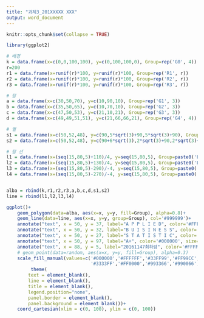 ---
title: "과제3_201XXXXX XXX"
output: word_document
---

```{r setup, include=FALSE}
knitr::opts_chunk$set(collapse = TRUE)
```

```{r}
library(ggplot2)

# 배경
k = data.frame(x=c(0,0,100,100), y=c(0,100,100,0), Group=rep('G0', 4))
r=200
r1 = data.frame(x=runif(r)*100, y=runif(r)*100, Group=rep('R1', r))
r2 = data.frame(x=runif(r)*100, y=runif(r)*100, Group=rep('R2', r))
r3 = data.frame(x=runif(r)*100, y=runif(r)*100, Group=rep('R3', r))

# 탑
a = data.frame(x=c(30,50,70), y=c(10,90,10), Group=rep('G1', 3))
b = data.frame(x=c(35,50,65), y=c(10,70,10), Group=rep('G2', 3))
c = data.frame(x=c(47,50,53), y=c(21,10,21), Group=rep('G3', 3))
d = data.frame(x=c(49,49,51,51), y=c(21,66,66,21), Group=rep('G4', 4))

# 별
s1 = data.frame(x=c(50,52,48), y=c(90,5*sqrt(3)+90,5*sqrt(3)+90), Group=rep('G5', 3))
s2 = data.frame(x=c(50,52,48), y=c(90+6*sqrt(3),2*sqrt(3)+90,2*sqrt(3)+90), Group=rep('G6', 3))

# 탑 선
l1 = data.frame(x=(seq(15,80,5)+110)/4, y=seq(15,80,5), Group=paste0('L',seq(1,14)))
l2 = data.frame(x=(seq(15,80,5)+130)/4, y=seq(15,80,5), Group=paste0('L',seq(1,14)))
l3 = data.frame(x=(seq(15,80,5)-290)/-4, y=seq(15,80,5), Group=paste0('L',seq(17,30)))
l4 = data.frame(x=(seq(15,80,5)-270)/-4, y=seq(15,80,5), Group=paste0('L',seq(17,30)))


alba = rbind(k,r1,r2,r3,a,b,c,d,s1,s2)
line = rbind(l1,l2,l3,l4)

ggplot()+
    geom_polygon(data=alba, aes(x=x, y=y, fill=Group), alpha=0.8)+
    geom_line(data=line, aes(x=x, y=y, group=Group), col='#999999')+
    annotate("text", x = 50, y = 37, label="A P P L I E D", color='#FFFFFF', size=4.5, family='serif')+
    annotate("text", x = 50, y = 32, label="B U I S I N E S S", color='#FFFFFF', size=4.5, family='serif')+
    annotate("text", x = 50, y = 27, label="S T A T I S T I C", color='#FFFFFF', size=4.7, family='serif')+
    annotate("text", x = 50, y = 97, label="A+", color='#000000', size=2.8, fontface='bold')+
    annotate("text", x = 88, y = 5, label="20161147최하람", color='#FFFF00', size=5, fontface='bold')+
    # geom_point(data=random, aes(x=x, y=y, fill=Group), alpha=0.3)
    scale_fill_manual(values=c('#000000','#FFFFFF','#33FF99','#FF99CC', # 여기까지 배경색
                               '#3333FF','#FF0000','#993366','#990066','#FFCC00','#FFCC00'))+ # 여기서부터는 탑 색
         theme(
        text = element_blank(),
        line = element_blank(),
        title = element_blank(),
        legend.position="none",
        panel.border = element_blank(),
        panel.background = element_blank())+
    coord_cartesian(xlim = c(0, 100), ylim = c(0, 100))
```

